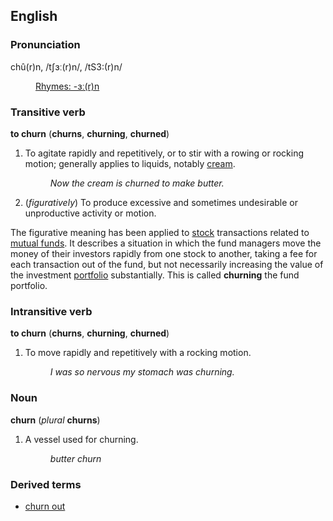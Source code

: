 ==English==
===Pronunciation===
chû(r)n, /tʃɜː(r)n/, /tS3:(r)n/
:[[Rhymes:English:-ɜː(r)n|Rhymes: -ɜː(r)n]]

===Transitive verb===
'''to churn''' ('''churns''', '''churning''', '''churned''')

#To agitate rapidly and repetitively, or to stir with a rowing or rocking motion; generally applies to liquids, notably [[cream]].
#:''Now the cream is churned to make butter.''
#(''figuratively'') To produce excessive and sometimes undesirable or unproductive activity or motion.

{{rfc}}
The figurative meaning has been applied to [[stock]] transactions related to [[mutual fund]]s. It describes a situation in which the fund managers move the money of their investors rapidly from one stock to another, taking a fee for each transaction out of the fund, but not necessarily increasing the value of the investment [[portfolio]] substantially. This is called '''churning''' the fund portfolio.

===Intransitive verb===
'''to churn''' ('''churns''', '''churning''', '''churned''')

#To move rapidly and repetitively with a rocking motion.
#:''I was so nervous my stomach was churning.''

===Noun===
'''churn''' (''plural'' '''churns''')

#A vessel used for churning.
#:''butter churn''

===Derived terms===
*[[churn out]]